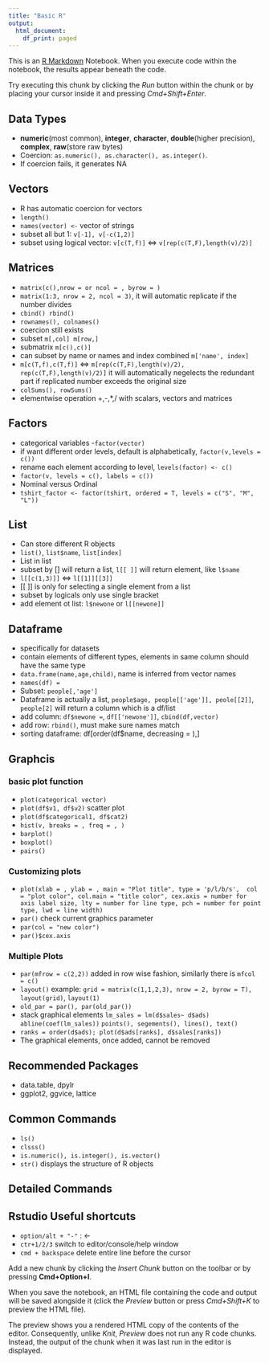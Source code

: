```yaml
---
title: "Basic R"
output:
  html_document:
    df_print: paged
---
```


This is an [R Markdown](http://rmarkdown.rstudio.com) Notebook. When you execute code within the notebook, the results appear beneath the code. 

Try executing this chunk by clicking the *Run* button within the chunk or by placing your cursor inside it and pressing *Cmd+Shift+Enter*. 

## Data Types
- **numeric**(most common), **integer**, **character**, **double**(higher precision), **complex**, **raw**(store raw bytes)
- Coercion: `as.numeric(), as.character(), as.integer()`.
- If coercion fails, it generates NA

## Vectors
- R has automatic coercion for vectors
- `length()`
- `names(vector) <-` vector of strings
- subset all but 1: `v[-1], v[-c(1,2)]`
- subset using logical vector: `v[c(T,f)]` $\Leftrightarrow$ `v[rep(c(T,F),length(v)/2)]`

## Matrices
- `matrix(c(),nrow = or ncol = , byrow = )`
- `matrix(1:3, nrow = 2, ncol = 3)`, it will automatic replicate if the number divides
- `cbind() rbind()`
- `rownames(), colnames()`
- coercion still exists
- subset `m[,col] m[row,]`
- submatrix `m[c(),c()]`
- can subset by name or names and index combined `m['name', index]`
- `m[c(T,f),c(T,f)]` $\Leftrightarrow$ `m[rep(c(T,F),length(v)/2), rep(c(T,F),length(v)/2)]` it will automatically negelects 
the redundant part if replicated number exceeds the original size
- `colSums(), rowSums()`
- elementwise operation +,-,*,/ with scalars, vectors and matrices

## Factors
- categorical variables
-`factor(vector)`
- if want different order levels, default is alphabetically, `factor(v,levels = c())`
- rename each element according to level, `levels(factor) <- c()`
- `factor(v, levels = c(), labels = c())`
- Nominal versus Ordinal
- `tshirt_factor <- factor(tshirt, ordered = T, levels = c("S", "M", "L"))`

## List
- Can store different R objects
- `list()`, `list$name`, `list[index]`
- List in list
- subset by [] will return a list, `l[[ ]]` will return element, like `l$name`
- `l[[c(1,3)]]` $\Leftrightarrow$ `l[[1]][[3]]`
- [[ ]] is only for selecting a single element from a list
- subset by logicals only use single bracket
- add element ot list: `l$newone ` or `l[[newone]] `

## Dataframe
- specifically for datasets
- contain elements of different types, elements in same column should have the same type
- `data.frame(name,age,child)`, name is inferred from vector names
- `names(df) = `
- Subset: `people[,'age']`
- Dataframe is actually a list, `people$age, people[['age']], peole[[2]]`, `people[2]` will return a column which is a df/list
- add column: `df$newone = `, `df[['newone']]`, `cbind(df,vector)`
- add row: `rbind()`, must make sure names match
- sorting dataframe: df[order(df$name, decreasing = ),]

## Graphcis
### basic plot function
- `plot(categorical vector)`
- `plot(df$v1, df$v2)` scatter plot
- `plot(df$categorical1, df$cat2)` 
- `hist(v, breaks = , freq = , )`
- `barplot()`
- `boxplot()`
- `pairs()`

### Customizing plots
- `plot(xlab = , ylab = , main = "Plot title", type = 'p/l/b/s',  col = "plot color", col.main = "title color", cex.axis = number for axis label size, lty = number for line type, pch = number for point type, lwd = line width)`
- `par()` check current graphics parameter
- `par(col = "new color")`
- `par()$cex.axis`

### Multiple Plots
- `par(mfrow = c(2,2))` added in row wise fashion, similarly there is `mfcol = c()`
- `layout()` example: `grid = matrix(c(1,1,2,3), nrow = 2, byrow = T), layout(grid)`, `layout(1)`
- `old_par = par(), par(old_par())`
- stack graphical elements `lm_sales = lm(d$sales~ d$ads) abline(coef(lm_sales))` `points(), segements(), lines(), text()`
- `ranks = order(d$ads); plot(d$ads[ranks], d$sales[ranks])`
- The graphical elements, once added, cannot be removed


## Recommended Packages
- data.table, dpylr
- ggplot2, ggvice, lattice

## Common Commands
- `ls()`
- `clsss()`
- `is.numeric(), is.integer(), is.vector()`
- `str()` displays the structure of R objects

## Detailed Commands


## Rstudio Useful shortcuts 
- `option/alt + "-"` : <- 
- `ctr+1/2/3` switch to editor/console/help window
- `cmd + backspace` delete entire line before the cursor




Add a new chunk by clicking the *Insert Chunk* button on the toolbar or by pressing **Cmd+Option+I**.

When you save the notebook, an HTML file containing the code and output will be saved alongside it (click the *Preview* button or press *Cmd+Shift+K* to preview the HTML file). 

The preview shows you a rendered HTML copy of the contents of the editor. Consequently, unlike *Knit*, *Preview* does not run any R code chunks. Instead, the output of the chunk when it was last run in the editor is displayed.
